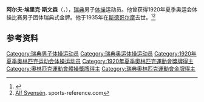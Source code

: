 {{NoteTA|G1=Sports}}
'''阿尔夫·埃里克·斯文森'''（{{lang-sv|Alf Erik Svensén}}，{{bd|1893年|7月28日|1935年|12月17日}}），[[瑞典|瑞典]]男子[[体操|体操]]运动员。他曾获得1920年夏季奥运会体操比赛男子团体瑞典式金牌。他于1935年在[[斯德哥尔摩|斯德哥尔摩]]去世。<ref>{{Cite web|title=Erik SVENSEN|url=https://www.olympic.org/erik-svensen|accessdate=2021-03-21|work=International Olympic Committee}}</ref><ref name=r1>[https://web.archive.org/web/20200417205959/https://www.sports-reference.com/olympics/athletes/sv/alf-svensen-1.html Alf Svensén]. sports-reference.com</ref>

== 参考资料 ==
{{reflist}}

{{Authority control}}
{{DEFAULTSORT:Svensén, Erik}}
[[Category:瑞典男子体操运动员|Category:瑞典男子体操运动员]]
[[Category:瑞典奥运体操运动员|Category:瑞典奥运体操运动员]]
[[Category:1920年夏季奥林匹克运动会体操运动员|Category:1920年夏季奥林匹克运动会体操运动员]]
[[Category:1920年夏季奧林匹克運動會獎牌得主|Category:1920年夏季奧林匹克運動會獎牌得主]]
[[Category:奧林匹克運動會體操獎牌得主|Category:奧林匹克運動會體操獎牌得主]]
[[Category:瑞典奧林匹克運動會金牌得主|Category:瑞典奧林匹克運動會金牌得主]]